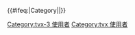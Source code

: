 {{User language-3|tvx|[[:Category:tvx-3 使用者|'''Maiyan pura''']] ta tama-maikua kata ki [[:Category:tvx 使用者|'''rara ka maka-Taivoan''']].|大武壠語}}
{{#ifeq:{{NAMESPACE}}|Category||[[Category:tvx-3 使用者]][[Category:tvx 使用者]]}}<noinclude>{{Documentation|Template:台灣原住民族語巴別模板}}</noinclude>